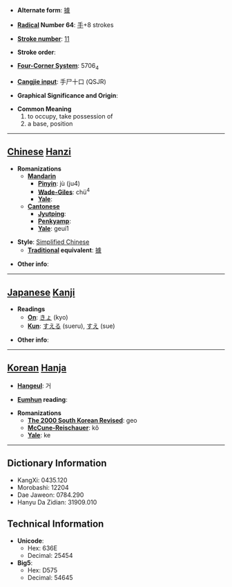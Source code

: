 * '''Alternate form''': [[據]]

* '''[[Wiktionary:Chinese radical index| Radical]] Number 64''': [[Wiktionary:Chinese radical index 手|手]]+8 strokes

* '''[[Wiktionary:Chinese total strokes index|Stroke number]]''': [[Wiktionary:Chinese total strokes index 11|11]]

* '''Stroke order''': 

* '''[[Wiktionary:Chinese four corner index|Four-Corner System]]''': 5706<sub>4</sub>

* '''[[Wiktionary:Chinese Cangjie index|Cangjie input]]''': 手尸十口 (QSJR)

* '''Graphical Significance and Origin''': 

* '''Common Meaning'''
*#to occupy, take possession of
*# a base, position


----

== [[Chinese]] [[Hanzi]] ==

* '''Romanizations'''
** '''[[Mandarin]]'''
*** '''[[Pinyin]]''': jù (ju4)
*** '''[[Wade-Giles]]''': chü<sup>4</sup>
*** '''[[Yale]]''': 
** '''[[Cantonese]]'''
*** '''[[Jyutping]]''':
*** '''[[Penkyamp]]''': 
*** '''[[Yale]]''': geui1

* '''Style''': [[Simplified Chinese]] 
** '''[[Traditional Chinese|Traditional]] equivalent''': [[據]]

* '''Other info''': 

----

== [[Japanese]] [[Kanji]] ==

* '''Readings'''
** '''[[On]]''': [[きょ]] (kyo)
** '''[[Kun]]''': [[すえる]] (sueru), [[すえ]] (sue)

* '''Other info''':  

----

== [[Korean]] [[Hanja]] ==

* '''[[Hangeul]]''': 거

* '''[[Eumhun]] reading''': 

* '''Romanizations'''
** '''[[The 2000 South Korean Revised Romanization|The 2000 South Korean Revised]]''': geo
** '''[[McCune-Reischauer]]''': kŏ
** '''[[Yale]]''': ke

----

== Dictionary Information ==

* KangXi: 0435.120
* Morobashi: 12204
* Dae Jaweon: 0784.290
* Hanyu Da Zidian: 31909.010

== Technical Information ==

* '''Unicode''':
** Hex: 636E
** Decimal: 25454
* '''Big5''':
** Hex: D575
** Decimal: 54645